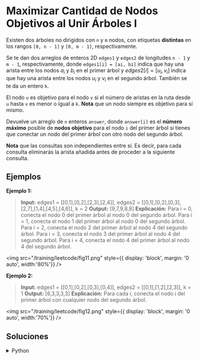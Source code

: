 # Maximizar Cantidad de Nodos Objetivos al Unir Árboles I

Existen dos árboles no dirigidos con `n` y `m` nodos, con etiquetas **distintas** en los rangos `[0, n - 1]` y `[0, m - 1]`, respectivamente.

Se te dan dos arreglos de enteros 2D `edges1` y `edges2` de longitudes `n - 1` y `m - 1`, respectivamente, donde `edges1[i] = [ai, bi]` indica que hay una arista entre los nodos $a_i$ y $b_i$ en el primer árbol y $edges2[i] = [u_i, v_i]$ indica que hay una arista entre los nodos $u_i$ y $v_i$ en el segundo árbol. También se te da un entero `k`.

El nodo `u` es objetivo para el nodo `v` si el número de aristas en la ruta desde `u` hasta `v` es menor o igual a `k`. **Nota** que un nodo siempre es objetivo para sí mismo.

Devuelve un arreglo de `n` enteros `answer`, donde `answer[i]` es el **número máximo** posible de **nodos objetivo** para el nodo `i` del primer árbol si tienes que conectar un nodo del primer árbol con otro nodo del segundo árbol.

**Nota** que las consultas son independientes entre sí. Es decir, para cada consulta eliminarás la arista añadida antes de proceder a la siguiente consulta.


## Ejemplos

**Ejemplo 1:**

> **Input:** edges1 = [[0,1],[0,2],[2,3],[2,4]], edges2 = [[0,1],[0,2],[0,3],[2,7],[1,4],[4,5],[4,6]], k = 2
> **Output:** [9,7,9,8,8]
> **Explicación:**
> Para i = 0, conecta el nodo 0 del primer árbol al nodo 0 del segundo árbol.
> Para i = 1, conecta el nodo 1 del primer árbol al nodo 0 del segundo árbol.
> Para i = 2, conecta el nodo 2 del primer árbol al nodo 4 del segundo árbol.
> Para i = 3, conecta el nodo 3 del primer árbol al nodo 4 del segundo árbol.
> Para i = 4, conecta el nodo 4 del primer árbol al nodo 4 del segundo árbol.

<img
	src="/training/leetcode/fig11.png"
	style={{ display: 'block', margin: '0 auto', width:'80%'}}
/>
<br/>

**Ejemplo 2:**
> **Input:** edges1 = [[0,1],[0,2],[0,3],[0,4]], edges2 = [[0,1],[1,2],[2,3]], k = 1
> **Output:** [6,3,3,3,3]
> **Explicación:**
> Para cada i, conecta el nodo i del primer árbol con cualquier nodo del segundo árbol.

<img
    src="/training/leetcode/fig12.png"
	style={{ display: 'block', margin: '0 auto', width:'70%'}}
/>

## Soluciones

<details>
    <summary>Python</summary>
```python
from collections import deque

class Solution:
   def BFS(self, start, adj, k):
       q = deque()
       q.append((start, -1))
       count = 0

       while q and k >= 0:
           size = len(q)
           count += size
           for _ in range(size):
               u, parent = q.popleft()
               for v in adj[u]:
                   if v != parent:
                       q.append((v, u))
           k -= 1
       return count

   def maxTargetNodes(self, edges1, edges2, k):
       m = len(edges1) + 1
       n = len(edges2) + 1

       # Construir listas de adyacencia para el árbol 1
       adj1 = [[] for _ in range(m)]
       for u, v in edges1:
           adj1[u].append(v)
           adj1[v].append(u)

       # Construir listas de adyacencia para el árbol 2
       adj2 = [[] for _ in range(n)]
       for u, v in edges2:
           adj2[u].append(v)
           adj2[v].append(u)

       # Preprocesamiento: Encontrar el mejor nodo en el Árbol-2
       best = 0
       for i in range(n):
           connections = self.BFS(i, adj2, k - 1)
           best = max(best, connections)

       # Construir respuesta
       res = []
       for i in range(m):
           connections = self.BFS(i, adj1, k)
           res.append(connections + best)
       return res
```
</details>